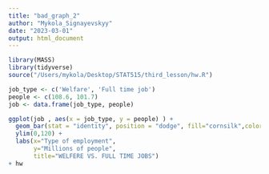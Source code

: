 ```yaml
---
title: "bad_graph_2"
author: "Mykola_Signayevskyy"
date: "2023-03-01"
output: html_document
---
```


```r
library(MASS)
library(tidyverse)
source("/Users/mykola/Desktop/STAT515/third_lesson/hw.R")
```


```r
job_type <- c('Welfare', 'Full time job')
people <- c(108.6, 101.7)
job <- data.frame(job_type, people)
```

```r
ggplot(job , aes(x = job_type, y = people) ) +
  geom_bar(stat = "identity", position = "dodge", fill="cornsilk",color='black') +
  ylim(0,120) +
  labs(x="Type of employment",
       y="Millions of people",
       title="WELFERE VS. FULL TIME JOBS")
+ hw
```

